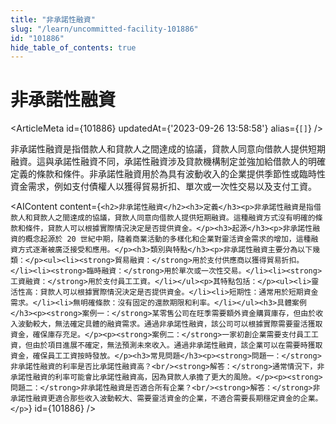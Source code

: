 ```yaml
---
title: "非承諾性融資"
slug: "/learn/uncommitted-facility-101886"
id: "101886"
hide_table_of_contents: true
---
```



# 非承諾性融資

<ArticleMeta id={101886} updatedAt={'2023-09-26 13:58:58'} alias={`[]`} />
<div className='border-solid border-b border-t-0 my-4 border-[var(--ifm-color-gray-300)]' />

非承諾性融資是指借款人和貸款人之間達成的協議，貸款人同意向借款人提供短期融資。這與承諾性融資不同，承諾性融資涉及貸款機構制定並強加給借款人的明確定義的條款和條件。非承諾性融資用於為具有波動收入的企業提供季節性或臨時性資金需求，例如支付債權人以獲得貿易折扣、單次或一次性交易以及支付工資。

<AIContent content={`<h2>非承諾性融資</h2><h3>定義</h3><p>非承諾性融資是指借款人和貸款人之間達成的協議，貸款人同意向借款人提供短期融資。這種融資方式沒有明確的條款和條件，貸款人可以根據實際情況決定是否提供資金。</p><h3>起源</h3><p>非承諾性融資的概念起源於 20 世紀中期，隨着商業活動的多樣化和企業對靈活資金需求的增加，這種融資方式逐漸被廣泛接受和應用。</p><h3>類別與特點</h3><p>非承諾性融資主要分為以下幾類：</p><ul><li><strong>貿易融資：</strong>用於支付供應商以獲得貿易折扣。</li><li><strong>臨時融資：</strong>用於單次或一次性交易。</li><li><strong>工資融資：</strong>用於支付員工工資。</li></ul><p>其特點包括：</p><ul><li>靈活性高：貸款人可以根據實際情況決定是否提供資金。</li><li>短期性：通常用於短期資金需求。</li><li>無明確條款：沒有固定的還款期限和利率。</li></ul><h3>具體案例</h3><p><strong>案例一：</strong>某零售公司在旺季需要額外資金購買庫存，但由於收入波動較大，無法確定具體的融資需求。通過非承諾性融資，該公司可以根據實際需要靈活獲取資金，確保庫存充足。</p><p><strong>案例二：</strong>一家初創企業需要支付員工工資，但由於項目進展不確定，無法預測未來收入。通過非承諾性融資，該企業可以在需要時獲取資金，確保員工工資按時發放。</p><h3>常見問題</h3><p><strong>問題一：</strong>非承諾性融資的利率是否比承諾性融資高？<br/><strong>解答：</strong>通常情況下，非承諾性融資的利率可能會比承諾性融資高，因為貸款人承擔了更大的風險。</p><p><strong>問題二：</strong>非承諾性融資是否適合所有企業？<br/><strong>解答：</strong>非承諾性融資更適合那些收入波動較大、需要靈活資金的企業，不適合需要長期穩定資金的企業。</p>`} id={101886} />
